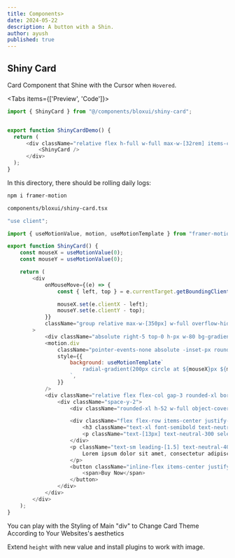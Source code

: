 ```yaml
---
title: Components>
date: 2024-05-22
description: A button with a Shin.
author: ayush
published: true
---
```




## Shiny Card
Card Component that Shine with the Cursor when  `Hovered`.

<Tabs items={['Preview', 'Code']}>
  <Tab value="Preview">
  <ShinyCard />
  </Tab>
  <Tab value="Code">
  ```typescript
  import { ShinyCard } from "@/components/bloxui/shiny-card";


export function ShinyCardDemo() {
    return (
        <div className="relative flex h-full w-full max-w-[32rem] items-center justify-center overflow-hidden rounded-lg border bg-background p-20">
            <ShinyCard />
        </div>
    );
}
  ```
  </Tab>
</Tabs>

In this directory, there should be rolling daily logs:

```bash copy title="terminal"
npm i framer-motion
```

```sh copy
components/bloxui/shiny-card.tsx
```

```js filename="tailwind.config.js" copy
"use client";

import { useMotionValue, motion, useMotionTemplate } from "framer-motion";

export function ShinyCard() {
    const mouseX = useMotionValue(0);
    const mouseY = useMotionValue(0);

    return (
        <div
            onMouseMove={(e) => {
                const { left, top } = e.currentTarget.getBoundingClientRect();

                mouseX.set(e.clientX - left);
                mouseY.set(e.clientY - top);
            }}
            className="group relative max-w-[350px] w-full overflow-hidden rounded-xl bg-neutral-950"
        >
            <div className="absolute right-5 top-0 h-px w-80 bg-gradient-to-l from-transparent via-white/30 via-10% to-transparent" />
            <motion.div
                className="pointer-events-none absolute -inset-px rounded-xl opacity-0 transition duration-300 group-hover:opacity-100"
                style={{
                    background: useMotionTemplate`
						radial-gradient(200px circle at ${mouseX}px ${mouseY}px, rgba(51, 51, 51, 0.4), transparent 80%)
					`,
                }}
            />
            <div className="relative flex flex-col gap-3 rounded-xl border border-white/10 px-4 py-5">
                <div className="space-y-2">
                    <div className="rounded-xl h-52 w-full object-cover opacity-75 bg-gradient-to-br from-indigo-300 to-emerald-300" />

                    <div className="flex flex-row items-center justify-between pt-2">
                        <h3 className="text-xl font-semibold text-neutral-200">Shiny Card</h3>
                        <p className="text-[13px] text-neutral-300 select-none">$223.00</p>
                    </div>
                    <p className="text-sm leading-[1.5] text-neutral-400 pb-3">
                        Lorem ipsum dolor sit amet, consectetur adipiscing elit. Sed do eiusmod tempor incididunt ut labore et dolore magna aliqua.
                    </p>
                    <button className="inline-flex items-center justify-center gap-1 text-sm py-3 px-4 font-semibold bg-white text-black rounded-lg duration-300 hover:bg-white/70 w-full">
                        <span>Buy Now</span>
                    </button>
                </div>
            </div>
        </div>
    );
}

```
<Callout type="info">
You can play with the Styling of Main "div" to Change Card Theme According to Your Websites's aesthetics
</Callout>

Extend `height` with new value and install plugins to work with image.